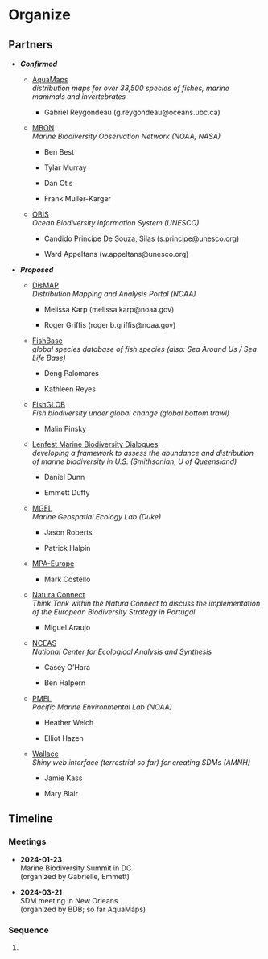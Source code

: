 # Organize

## Partners

-   ***Confirmed***

    -   [AquaMaps](https://www.aquamaps.org/)\
        *distribution maps for over 33,500 species of fishes, marine mammals and invertebrates*

        -   Gabriel Reygondeau (g.reygondeau\@oceans.ubc.ca)

    -   [MBON](https://marinebon.org/)\
        *Marine Biodiversity Observation Network (NOAA, NASA)*

        -   Ben Best

        -   Tylar Murray

        -   Dan Otis

        -   Frank Muller-Karger

    -   [OBIS](https://obis.org/)**\
        ***Ocean Biodiversity Information System (UNESCO)*

        -   Candido Principe De Souza, Silas (s.principe\@unesco.org)

        -   Ward Appeltans (w.appeltans\@unesco.org)

-   ***Proposed***

    -   [DisMAP](https://apps-st.fisheries.noaa.gov/dismap/)\
        *Distribution Mapping and Analysis Portal (NOAA)*

        -   Melissa Karp (melissa.karp\@noaa.gov)

        -   Roger Griffis (roger.b.griffis\@noaa.gov)

    -   [FishBase](https://www.fishbase.org.au/v4)\
        *global species database of fish species (also: Sea Around Us / Sea Life Base)*

        -   Deng Palomares

        -   Kathleen Reyes

    -   [FishGLOB](https://fishglob.sites.ucsc.edu/)\
        *Fish biodiversity under global change (global bottom trawl)*

        -   Malin Pinsky

    -   [Lenfest Marine Biodiversity Dialogues](https://www.lenfestocean.org/en/research-projects/marine-biodiversity-dialogues-task-force-i)\
        *developing a framework to assess the abundance and distribution of marine biodiversity in U.S. (Smithsonian, U of Queensland)*

        -   Daniel Dunn

        -   Emmett Duffy

    -   [MGEL](https://mgel.env.duke.edu/)\
        *Marine Geospatial Ecology Lab (Duke)*

        -   Jason Roberts

        -   Patrick Halpin

    -   [MPA-Europe](https://mpa-europe.eu/)

        -   Mark Costello

    -   [Natura Connect](http://www.maraujolab.eu/inaugural-session-of-natura-connect-pt-think-thank/)\
        *Think Tank within the Natura Connect to discuss the implementation of the European Biodiversity Strategy in Portugal*

        -   Miguel Araujo\

    -   [NCEAS](https://www.nceas.ucsb.edu/)\
        *National Center for Ecological Analysis and Synthesis*

        -   Casey O'Hara

        -   Ben Halpern\

    -   [PMEL](https://www.pmel.noaa.gov/)\
        *Pacific Marine Environmental Lab (NOAA)*

        -   Heather Welch

        -   Elliot Hazen

    -   [Wallace](https://wallaceecomod.github.io)\
        *Shiny web interface (terrestrial so far) for creating SDMs (AMNH)*

        -   Jamie Kass

        -   Mary Blair

## Timeline

### Meetings

-   **2024-01-23**\
    Marine Biodiversity Summit in DC\
    (organized by Gabrielle, Emmett)

-   **2024-03-21**\
    SDM meeting in New Orleans\
    (organized by BDB; so far AquaMaps)

### Sequence

1.  
